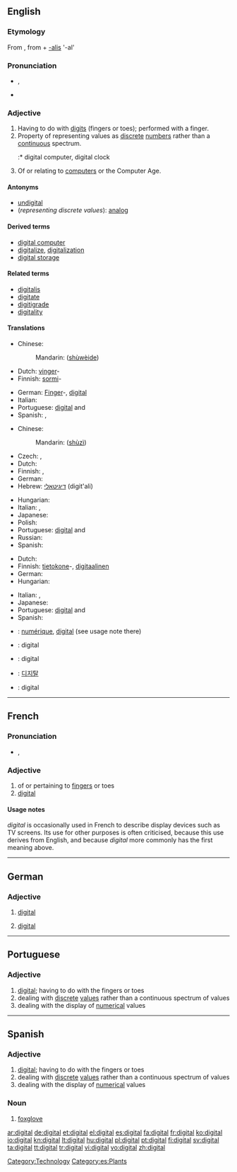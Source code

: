 ==English==
{{wikipedia}}

===Etymology===
From {{etyl|la}} {{term|digitalis|digitālis|lang=la}}, from {{term|digitus||finger, toe|lang=la}} + [[-alis]] '-al'

===Pronunciation===
* {{IPA|/ˈdɪʤətl/}}, {{SAMPA|/"dIdZ@tl/}}
* {{audio|en-us-digital.ogg|Audio (US)}}

===Adjective===
{{en-adj|-}}

# Having to do with [[digit]]s (fingers or toes); performed with a finger.
# Property of representing values as [[discrete]] [[number]]s rather than a [[continuous]] spectrum.
#:* digital computer, digital clock
# Of or relating to [[computer]]s or the Computer Age.

====Antonyms====
* [[undigital]]
* (''representing discrete values''): [[analog]]

====Derived terms====
* [[digital computer]]
* [[digitalize]], [[digitalization]]
* [[digital storage]]

====Related terms====
* [[digitalis]]
* [[digitate]]
* [[digitigrade]]
* [[digitality]]

====Translations====
{{trans-top|having to do or performed with a finger}}
* Chinese:
*: Mandarin: {{zh-ts|[[數位]]的|[[数位]]的}} ([[shù]][[wèi]][[de]])
* Dutch: [[vinger]]-
* Finnish: [[sormi]]-
{{trans-mid}}
* German: [[Finger]]-, [[#German|digital]] {{italbrac|medicine}}
* Italian: {{t+|it|digitale}}
* Portuguese: [[#Portuguese|digital]] {{m}} and {{f}}
* Spanish: {{t+|es|digital}}, {{t+|es|dactilar}}
{{trans-bottom}}

{{trans-top|representing discrete values}}
* Chinese:
*: Mandarin: {{zh-ts|數字|数字}} ([[shù]][[zì]])
* Czech: {{t-|cs|číslicový|m}}, {{t-|cs|digitální|m}}
* Dutch: {{t-|nl|digitaal}}
* Finnish: {{t+|fi|digitaalinen}}, {{t+|fi|numeerinen}}
* German: {{t+|de|digital}}
* Hebrew: [[דיגיטאלי]] (digit'ali)
{{trans-mid}}
* Hungarian: {{t+|hu|digitális}}
* Italian: {{t+|it|digitale}}, {{t-|it|discreto}}
* Japanese: {{t+|ja|デジタル|tr=dejitaru|sc=Jpan}}
* Polish: {{t-|pl|cyfrowy|m}}
* Portuguese: [[#Portuguese|digital]] {{m}} and {{f}}
* Russian: {{t+|ru|цифровой|tr=cifrovój|sc=Cyrl}}
* Spanish: {{t+|es|digital}}
{{trans-bottom}}

{{trans-top|of or relating to computers}}
* Dutch: {{t-|nl|digitaal}}
* Finnish: [[tietokone]]-,  [[digitaalinen]]
* German: {{t+|de|digital}}
* Hungarian: {{t+|hu|digitális}}
{{trans-mid}}
* Italian: {{t+|it|digitale}}, {{t-|it|informatico}}
* Japanese: {{t+|ja|デジタル|tr=dejitaru|sc=Jpan}}
* Portuguese: [[#Portuguese|digital]] {{m}} and {{f}}
* Spanish: {{t+|es|digital}}
{{trans-bottom}}

{{checktrans-top}}
* {{ttbc|French}}: [[numérique]], [[#French|digital]] (see usage note there)
* {{ttbc|Indonesian}}: digital
* {{ttbc|Interlingua}}: digital
* {{ttbc|Korean}}: [[디지탈]]
* {{ttbc|Swedish}}: digital
{{trans-bottom}}

[[Category:Technology]]

----

==French==

===Pronunciation===
* {{IPA|/di.ʒi.tal/|lang=fr}}, {{SAMPA|/di.Zi.tal/}}

===Adjective===
{{fr-infl-adj|sm=digital|sf=digitale|pm=digitaux|pf=digitales|smp=di.ʒi.tal|sfp=di.ʒi.tal|pmp=di.ʒi.tɔ|pfp=di.ʒi.tal}}
{{fr-adj|mp=digitaux}}

# of or pertaining to [[finger]]s or toes
# [[digital]]

====Usage notes====
''digital'' is occasionally used in French to describe display devices such as TV screens. Its use for other purposes is often criticised, because this use derives from English, and because ''digital'' more commonly has the first meaning above.

----

==German==

===Adjective===
{{de-adj|-}}

# {{computing|lang=de}} [[#English|digital]]
# {{medicine|lang=de}} [[#English|digital]]

----

==Portuguese==

===Adjective===
{{pt-adj-mf|pl=digitais}}

# [[#English|digital]]; having to do with the fingers or toes
# dealing with [[discrete]] [[values]] rather than a continuous spectrum of values
# dealing with the display of [[numerical]] values

----

==Spanish==

===Adjective===
{{es-adj|pl=digitales}}

# [[#English|digital]]; having to do with the fingers or toes
# dealing with [[discrete]] [[values]] rather than a continuous spectrum of values
# dealing with the display of [[numerical]] values

===Noun===
{{es-noun-f|pl=digitales}}

# [[foxglove]] {{gloss|plant, flower}}

[[Category:es:Plants]]

[[ar:digital]]
[[de:digital]]
[[et:digital]]
[[el:digital]]
[[es:digital]]
[[fa:digital]]
[[fr:digital]]
[[ko:digital]]
[[io:digital]]
[[kn:digital]]
[[lt:digital]]
[[hu:digital]]
[[pl:digital]]
[[pt:digital]]
[[fi:digital]]
[[sv:digital]]
[[ta:digital]]
[[tt:digital]]
[[tr:digital]]
[[vi:digital]]
[[vo:digital]]
[[zh:digital]]